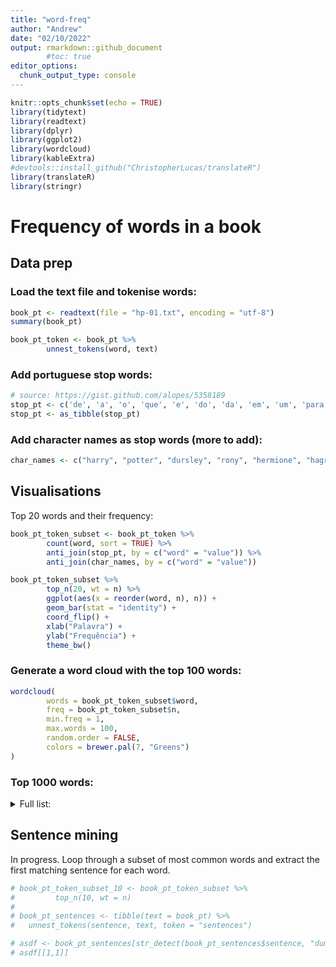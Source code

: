 ```yaml
---
title: "word-freq"
author: "Andrew"
date: "02/10/2022"
output: rmarkdown::github_document
        #toc: true
editor_options: 
  chunk_output_type: console
---
```


```r
knitr::opts_chunk$set(echo = TRUE)
library(tidytext)
library(readtext)
library(dplyr)
library(ggplot2)
library(wordcloud)
library(kableExtra)
#devtools::install_github("ChristopherLucas/translateR")
library(translateR)
library(stringr)
```

# Frequency of words in a book
## Data prep

### Load the text file and tokenise words: 
```r
book_pt <- readtext(file = "hp-01.txt", encoding = "utf-8")
summary(book_pt)
```

```r
book_pt_token <- book_pt %>%
        unnest_tokens(word, text)
```

### Add portuguese stop words:
```r
# source: https://gist.github.com/alopes/5358189
stop_pt <- c('de', 'a', 'o', 'que', 'e', 'do', 'da', 'em', 'um', 'para', 'é', 'com', 'não', 'uma', 'os', 'no', 'se', 'na', 'por', 'mais', 'as', 'dos', 'como', 'mas', 'foi', 'ao', 'ele', 'das', 'tem', 'à', 'seu', 'sua', 'ou', 'ser', 'quando', 'muito', 'há', 'nos', 'já', 'está', 'eu', 'também', 'só', 'pelo', 'pela', 'até', 'isso', 'ela', 'entre', 'era', 'depois', 'sem', 'mesmo', 'aos', 'ter', 'seus', 'quem', 'nas', 'me', 'esse', 'eles', 'estão', 'você', 'tinha', 'foram', 'essa', 'num', 'nem', 'suas', 'meu', 'às', 'minha', 'têm', 'numa', 'pelos', 'elas', 'havia', 'seja', 'qual', 'será', 'nós', 'tenho', 'lhe', 'deles', 'essas', 'esses', 'pelas', 'este', 'fosse', 'dele', 'tu', 'te', 'vocês', 'vos', 'lhes', 'meus', 'minhas', 'teu', 'tua', 'teus', 'tuas', 'nosso', 'nossa', 'nossos', 'nossas', 'dela', 'delas', 'esta', 'estes', 'estas', 'aquele', 'aquela', 'aqueles', 'aquelas', 'isto', 'aquilo', 'estou', 'está', 'estamos', 'estão', 'estive', 'esteve', 'estivemos', 'estiveram', 'estava', 'estávamos', 'estavam', 'estivera', 'estivéramos', 'esteja', 'estejamos', 'estejam', 'estivesse', 'estivéssemos', 'estivessem', 'estiver', 'estivermos', 'estiverem', 'hei', 'há', 'havemos', 'hão', 'houve', 'houvemos', 'houveram', 'houvera', 'houvéramos', 'haja', 'hajamos', 'hajam', 'houvesse', 'houvéssemos', 'houvessem', 'houver', 'houvermos', 'houverem', 'houverei', 'houverá', 'houveremos', 'houverão', 'houveria', 'houveríamos', 'houveriam', 'sou', 'somos', 'são', 'era', 'éramos', 'eram', 'fui', 'foi', 'fomos', 'foram', 'fora', 'fôramos', 'seja', 'sejamos', 'sejam', 'fosse', 'fôssemos', 'fossem', 'for', 'formos', 'forem', 'serei', 'será', 'seremos', 'serão', 'seria', 'seríamos', 'seriam', 'tenho', 'tem', 'temos', 'tém', 'tinha', 'tínhamos', 'tinham', 'tive', 'teve', 'tivemos', 'tiveram', 'tivera', 'tivéramos', 'tenha', 'tenhamos', 'tenham', 'tivesse', 'tivéssemos', 'tivessem', 'tiver', 'tivermos', 'tiverem', 'terei', 'terá', 'teremos', 'terão', 'teria', 'teríamos', 'teriam')
stop_pt <- as_tibble(stop_pt)
```

### Add character names as stop words (more to add):
```r
char_names <- c("harry", "potter", "dursley", "rony", "hermione", "hagrid", "snape", "dumbledore") %>% as_tibble()
```

## Visualisations
Top 20 words and their frequency:
```r
book_pt_token_subset <- book_pt_token %>% 
        count(word, sort = TRUE) %>%
        anti_join(stop_pt, by = c("word" = "value")) %>%
        anti_join(char_names, by = c("word" = "value"))

book_pt_token_subset %>% 
        top_n(20, wt = n) %>%
        ggplot(aes(x = reorder(word, n), n)) +
        geom_bar(stat = "identity") +
        coord_flip() +
        xlab("Palavra") +
        ylab("Frequência") +
        theme_bw()
```

### Generate a word cloud with the top 100 words:
```r
wordcloud(
        words = book_pt_token_subset$word,
        freq = book_pt_token_subset$n,
        min.freq = 1,
        max.words = 100,
        random.order = FALSE,
        colors = brewer.pal(7, "Greens")
)
```

### Top 1000 words:
<details>
  <summary>Full list: </summary>
TODO: Add a translation col 
```r

book_pt_token_subset %>% 
        top_n(1000, wt = n) %>% 
  kable(format = "pipe", col.names = c('Word', 'Frequency'))

# google.dataset.out <- translate(dataset = book_pt_token_subset,
#                                 content.field = 'word',
#                                 google.api.key = #,
#                                 source.lang = 'en',
#                                 target.lang = 'pt')
```  
</details>


## Sentence mining
In progress. Loop through a subset of most common words and extract the first matching sentence for each word. 
```r
# book_pt_token_subset_10 <- book_pt_token_subset %>% 
#         top_n(10, wt = n)
# 
# book_pt_sentences <- tibble(text = book_pt) %>% 
#   unnest_tokens(sentence, text, token = "sentences")
```

```r
# asdf <- book_pt_sentences[str_detect(book_pt_sentences$sentence, "dumbledore"), ]
# asdf[[1,1]]
```



